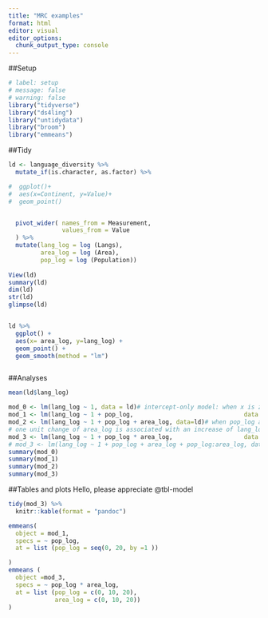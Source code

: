 ```yaml
---
title: "MRC examples"
format: html
editor: visual
editor_options: 
  chunk_output_type: console
---
```


##Setup

```r
# label: setup
# message: false
# warning: false
library("tidyverse")
library("ds4ling")
library("untidydata")
library("broom")
library("emmeans")
```

##Tidy

```r

ld <- language_diversity %>%
  mutate_if(is.character, as.factor) %>%

#  ggplot()+
#  aes(x=Continent, y=Value)+
#  geom_point()


  pivot_wider( names_from = Measurement, 
               values_from = Value
  ) %>%
  mutate(lang_log = log (Langs),
         area_log = log (Area),
         pop_log = log (Population))
  
View(ld)
summary(ld)
dim(ld)
str(ld)
glimpse(ld)


ld %>%
  ggplot() +
  aes(x= area_log, y=lang_log) +
  geom_point() +
  geom_smooth(method = "lm")



```

##Analyses

```r

mean(ld$lang_log)

mod_0 <- lm(lang_log ~ 1, data = ld)# intercept-only model: when x is zero
mod_1 <- lm(lang_log ~ 1 + pop_log,                               data = ld) # one unit change of pop_log is associated                                                               with an increase of lang_log by 0.36709
mod_2 <- lm(lang_log ~ 1 + pop_log + area_log, data=ld)# when pop_log and area_log are zero, intercept
# one unit change of area_log is associated with an increase of lang_log by 0.1557, while holding pop_log constant at zero.
mod_3 <- lm(lang_log ~ 1 + pop_log * area_log,                    data = ld) # the same as below
# mod_3 <- lm(lang_log ~ 1 + pop_log + area_log + pop_log:area_log, data = ld)
summary(mod_0)
summary(mod_1)
summary(mod_2)
summary(mod_3)
```

##Tables and plots Hello, please appreciate @tbl-model

```r

tidy(mod_3) %>%
  knitr::kable(format = "pandoc")

emmeans(
  object = mod_1,
  specs = ~ pop_log,
  at = list (pop_log = seq(0, 20, by =1 ))

)
emmeans (
  object =mod_3,
  specs = ~ pop_log * area_log, 
  at = list (pop_log = c(0, 10, 20),
             area_log = c(0, 10, 20))
)
```
